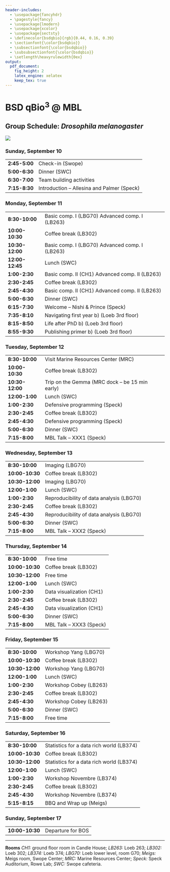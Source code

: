 ```yaml
---
header-includes:
  - \usepackage{fancyhdr}
  - \pagestyle{fancy}
  - \usepackage{lmodern}
  - \usepackage{xcolor}
  - \usepackage{sectsty}
  - \definecolor{bsdqbio}{rgb}{0.44, 0.16, 0.39}
  - \sectionfont{\color{bsdqbio}}
  - \subsectionfont{\color{bsdqbio}}
  - \subsubsectionfont{\color{bsdqbio}}
  - \setlength\heavyrulewidth{0ex}
output:
  pdf_document:
    fig_height: 2
    latex_engine: xelatex
    keep_tex: true
---
```

# BSD qBio$^3$ @ MBL

## Group Schedule: *Drosophila melanogaster*
 ![](https://github.com/StefanoAllesina/BSD-QBio3/raw/master/logo_group/Drosophila_melanogaster.png)

### Sunday, September 10 

------------------    ------------------------------------------------
**2:45-5:00**         Check-in (Swope)                                
**5:00-6:30**         Dinner (SWC)                                    
**6:30-7:00**         Team building activities                        
**7:15-8:30**         Introduction – Allesina and Palmer (Speck)      
------------------    ------------------------------------------------

### Monday, September 11 

------------------    ------------------------------------------------
**8:30-10:00**        Basic comp. I (LBG70) Advanced comp. I (LB263)  
**10:00-10:30**       Coffee break (LB302)                            
**10:30-12:00**       Basic comp. I (LBG70) Advanced comp. I (LB263)  
**12:00-12:45**       Lunch (SWC)                                     
**1:00-2:30**         Basic comp. II (CH1) Advanced comp. II (LB263)  
**2:30-2:45**         Coffee break (LB302)                            
**2:45-4:30**         Basic comp. II (CH1) Advanced comp. II (LB263)  
**5:00-6:30**         Dinner (SWC)                                    
**6:15-7:30**         Welcome – Nishi & Prince (Speck)                
**7:35-8:10**         Navigating first year b) (Loeb 3rd floor)       
**8:15-8:50**         Life after PhD b) (Loeb 3rd floor)              
**8:55-9:30**         Publishing primer b) (Loeb 3rd floor)           
------------------    ------------------------------------------------

### Tuesday, September 12 

------------------    ------------------------------------------------
**8:30-10:00**        Visit Marine Resources Center (MRC)             
**10:00-10:30**       Coffee break (LB302)                            
**10:30-12:00**       Trip on the Gemma (MRC dock – be 15 min early)  
**12:00-1:00**        Lunch (SWC)                                     
**1:00-2:30**         Defensive programming (Speck)                   
**2:30-2:45**         Coffee break (LB302)                            
**2:45-4:30**         Defensive programming (Speck)                   
**5:00-6:30**         Dinner (SWC)                                    
**7:15-8:00**         MBL Talk – XXX1 (Speck)                         
------------------    ------------------------------------------------

### Wednesday, September 13 

------------------    ------------------------------------------------
**8:30-10:00**        Imaging (LBG70)                                 
**10:00-10:30**       Coffee break (LB302)                            
**10:30-12:00**       Imaging (LBG70)                                 
**12:00-1:00**        Lunch (SWC)                                     
**1:00-2:30**         Reproducibility of data analysis (LBG70)        
**2:30-2:45**         Coffee break (LB302)                            
**2:45-4:30**         Reproducibility of data analysis (LBG70)        
**5:00-6:30**         Dinner (SWC)                                    
**7:15-8:00**         MBL Talk – XXX2 (Speck)                         
------------------    ------------------------------------------------

### Thursday, September 14 

------------------    ------------------------------------------------
**8:30-10:00**        Free time                                       
**10:00-10:30**       Coffee break (LB302)                            
**10:30-12:00**       Free time                                       
**12:00-1:00**        Lunch (SWC)                                     
**1:00-2:30**         Data visualization (CH1)                        
**2:30-2:45**         Coffee break (LB302)                            
**2:45-4:30**         Data visualization (CH1)                        
**5:00-6:30**         Dinner (SWC)                                    
**7:15-8:00**         MBL Talk – XXX3 (Speck)                         
------------------    ------------------------------------------------

### Friday, September 15 

------------------    ------------------------------------------------
**8:30-10:00**        Workshop Yang (LBG70)                           
**10:00-10:30**       Coffee break (LB302)                            
**10:30-12:00**       Workshop Yang (LBG70)                           
**12:00-1:00**        Lunch (SWC)                                     
**1:00-2:30**         Workshop Cobey (LB263)                          
**2:30-2:45**         Coffee break (LB302)                            
**2:45-4:30**         Workshop Cobey (LB263)                          
**5:00-6:30**         Dinner (SWC)                                    
**7:15-8:00**         Free time                                       
------------------    ------------------------------------------------

### Saturday, September 16 

------------------    ------------------------------------------------
**8:30-10:00**        Statistics for a data rich world (LB374)        
**10:00-10:30**       Coffee break (LB302)                            
**10:30-12:00**       Statistics for a data rich world (LB374)        
**12:00-1:00**        Lunch (SWC)                                     
**1:00-2:30**         Workshop Novembre (LB374)                       
**2:30-2:45**         Coffee break (LB302)                            
**2:45-4:30**         Workshop Novembre (LB374)                       
**5:15-8:15**         BBQ and Wrap up (Meigs)                         
------------------    ------------------------------------------------

### Sunday, September 17 

------------------    ------------------------------------------------
**10:00-10:30**       Departure for BOS                               
------------------    ------------------------------------------------



-------


**Rooms** *CH1:* ground floor room in Candle House; *LB263:* Loeb 263; *LB302:* Loeb 302; *LB374:* Loeb 374; 
*LBG70:* Loeb lower level, room G70; *Meigs:* Meigs room, Swope Center; *MRC:* Marine Resources Center; *Speck:* Speck Auditorium, Rowe Lab; *SWC:* Swope cafeteria.
  
